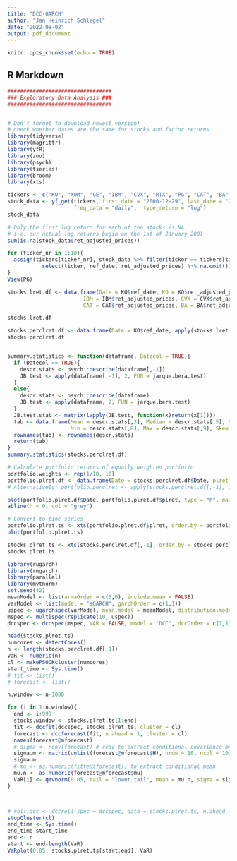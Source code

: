 ---
title: "DCC-GARCH"
author: "Jan Heinrich Schlegel"
date: "2022-08-02"
output: pdf_document
---

```{r setup, include=FALSE}
knitr::opts_chunk$set(echo = TRUE)
```

## R Markdown

```{r}
#################################
### Exploratory Data Analysis ###
#################################


# Don't forget to download newest version!
# check whether dates are the same for stocks and factor returns
library(tidyverse)
library(magrittr)
library(yfR)
library(zoo)
library(psych)
library(tseries)
library(broom)
library(xts)

tickers <- c("KO", "XOM", "GE", "IBM", "CVX", "RTX", "PG", "CAT", "BA", "MRK")
stock_data <- yf_get(tickers, first_date = "2000-12-29", last_date = "2011-12-30", 
                     freq_data = "daily",  type_return = "log")
stock_data

# Only the first log return for each of the stocks is NA
# i.e. our actual log returns begin on the 1st of January 2001
sum(is.na(stock_data$ret_adjusted_prices))

for (ticker_nr in 1:10){
  assign(tickers[ticker_nr], stock_data %>% filter(ticker == tickers[ticker_nr]) %>% 
           select(ticker, ref_date, ret_adjusted_prices) %>% na.omit())
}
View(PG)

stocks.lret.df <- data.frame(Date = KO$ref_date, KO = KO$ret_adjusted_prices, XOM = XOM$ret_adjusted_prices, GE = GE$ret_adjusted_prices,
                        IBM = IBM$ret_adjusted_prices, CVX = CVX$ret_adjusted_prices, RTX = RTX$ret_adjusted_prices, PG = PG$ret_adjusted_prices,
                        CAT = CAT$ret_adjusted_prices, BA = BA$ret_adjusted_prices, MRK = MRK$ret_adjusted_prices)

stocks.lret.df

stocks.perclret.df <- data.frame(Date = KO$ref_date, apply(stocks.lret.df[,-1], 2, function(x)100*x))
stocks.perclret.df


summary.statistics <- function(dataframe, Datecol = TRUE){
  if (Datecol == TRUE){
    descr.stats <- psych::describe(dataframe[,-1])
    JB.test <- apply(dataframe[,-1], 2, FUN = jarque.bera.test)
  }
  else{
    descr.stats <- psych::describe(dataframe)
    JB.test <- apply(dataframe, 2, FUN = jarque.bera.test)
  }
  JB.test.stat <- matrix(lapply(JB.test, function(x)return(x[1])))
  tab <- data.frame(Mean = descr.stats[,3], Median = descr.stats[,5], SD = descr.stats[,4], MAD = descr.stats[,7],
                    Min = descr.stats[,8], Max = descr.stats[,9], Skew = descr.stats[,11], Kurt = descr.stats[,12], JB = JB.test.stat)
  rownames(tab) <- rownames(descr.stats)
  return(tab)
}
summary.statistics(stocks.perclret.df)

# Calculate portfolio returns of equally weighted portfolio
portfolio.weights <- rep(1/10, 10)
portfolio.plret.df <- data.frame(Date = stocks.perclret.df$Date, plret = apply(stocks.perclret.df[,-1], 1, function(x)x%*%portfolio.weights))
# Alternatively: portfolio.perclret <- apply(stocks.perclret.df[,-1], 1, mean)

plot(portfolio.plret.df$Date, portfolio.plret.df$plret, type = "h", main = "Daily Percentage Log-Returns of Portfolio", xlab = "Date", ylab = "Percentage Log-Returns")
abline(h = 0, col = "grey")

# Convert to time series
portfolio.plret.ts <- xts(portfolio.plret.df$plret, order.by = portfolio.plret.df$Date)
plot(portfolio.plret.ts)

stocks.plret.ts <- xts(stocks.perclret.df[,-1], order.by = stocks.perclret.df$Date)
stocks.plret.ts
```

```{r}
library(rugarch)
library(rmgarch)
library(parallel)
library(mvtnorm)
set.seed(42)
meanModel <- list(armaOrder = c(0,0), include.mean = FALSE)
varModel <- list(model = "sGARCH", garchOrder = c(1,1))
uspec <- ugarchspec(varModel, mean.model = meanModel, distribution.model = "norm")
mspec <- multispec(replicate(10, uspec))
dccspec <- dccspec(mspec, VAR = FALSE, model = "DCC", dccOrder = c(1,1), distribution =  "mvnorm")

head(stocks.plret.ts)
numcores <- detectCores()
n <- length(stocks.perclret.df[,1])
VaR <- numeric(n)
cl <- makePSOCKcluster(numcores)
start_time <- Sys.time()
# fit <- list()
# forecast <- list()

n.window <- n-1000

for (i in 1:n.window){
  end <- i+999
  stocks.window <- stocks.plret.ts[1:end]
  fit <- dccfit(dccspec, stocks.plret.ts, cluster = cl)
  forecast <- dccforecast(fit, n.ahead = 1, cluster = cl)
  names(forecast@mforecast)
  # sigma <- rcov(forecast) # rcov to extract conditional covariance matrix
  sigma.m <- matrix(unlist(forecast@mforecast$H), nrow = 10, ncol = 10)
  sigma.m
  # mu <- as.numeric(fitted(forecast)) to extract conditional mean
  mu.n <- as.numeric(forecast@mforecast$mu)
  VaR[i] <- qmvnorm(0.05, tail = "lower.tail", mean = mu.n, sigma = sigma.m)$quantile
}



# roll.dcc <- dccroll(spec = dccspec, data = stocks.plret.ts, n.ahead = 1, n.start = 1, refit.every = 500, refit.window = "moving", window.size = 1000,  cluster = cl)
stopCluster(cl)
end_time <- Sys.time()
end_time-start_time
end <- n
start <- end-length(VaR)
VaRplot(0.05, stocks.plret.ts[start:end], VaR)
```

